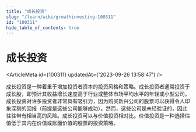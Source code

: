 ```yaml
---
title: "成长投资"
slug: "/learn/wiki/growthinvesting-100311"
id: "100311"
hide_table_of_contents: true
---
```



# 成长投资

<ArticleMeta id={100311} updatedAt={'2023-09-26 13:58:47'} />
<div className='border-solid border-b border-t-0 my-4 border-[var(--ifm-color-gray-300)]' />

成长投资是一种着重于增加投资者资本的投资风格和策略。成长投资者通常投资于成长股，即预计其收益增长速度高于行业或整体市场平均水平的年轻或小型公司。成长投资对许多投资者非常具有吸引力，因为购买新兴公司的股票可以获得令人印象深刻的回报（前提是这些公司能够成功）。然而，这些公司是未经验证的，因此往往带有相当高的风险。成长投资可以与价值投资相对比。价值投资是一种选择估值低于其内在价值或账面价值的股票的投资策略。
